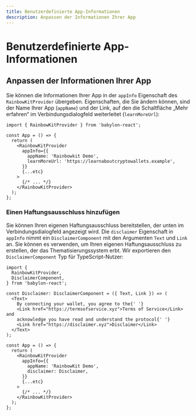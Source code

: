 ```yaml
---
title: Benutzerdefinierte App-Informationen
description: Anpassen der Informationen Ihrer App
---
```


# Benutzerdefinierte App-Informationen

## Anpassen der Informationen Ihrer App

Sie können die Informationen Ihrer App in der `appInfo` Eigenschaft des `RainbowKitProvider` übergeben. Eigenschaften, die Sie ändern können, sind der Name Ihrer App (`appName`) und der Link, auf den die Schaltfläche „Mehr erfahren“ im Verbindungsdialogfeld weiterleitet (`learnMoreUrl`):

```tsx
import { RainbowKitProvider } from 'babylon-react';

const App = () => {
  return (
    <RainbowKitProvider
      appInfo={{
        appName: 'Rainbowkit Demo',
        learnMoreUrl: 'https://learnaboutcryptowallets.example',
      }}
      {...etc}
    >
      {/* ... */}
    </RainbowKitProvider>
  );
};
```

### Einen Haftungsausschluss hinzufügen

Sie können Ihren eigenen Haftungsausschluss bereitstellen, der unten im Verbindungsdialogfeld angezeigt wird. Die `disclaimer` Eigenschaft in `appInfo` nimmt ein `DisclaimerComponent` mit den Argumenten `Text` und `Link` an. Sie können es verwenden, um Ihren eigenen Haftungsausschluss zu erstellen, der das Thematisierungssystem erbt. Wir exportieren den `DisclaimerComponent` Typ für TypeScript-Nutzer:

```tsx
import {
  RainbowKitProvider,
  DisclaimerComponent,
} from 'babylon-react';

const Disclaimer: DisclaimerComponent = ({ Text, Link }) => (
  <Text>
    By connecting your wallet, you agree to the{' '}
    <Link href="https://termsofservice.xyz">Terms of Service</Link> and
    acknowledge you have read and understand the protocol{' '}
    <Link href="https://disclaimer.xyz">Disclaimer</Link>
  </Text>
);

const App = () => {
  return (
    <RainbowKitProvider
      appInfo={{
        appName: 'RainbowKit Demo',
        disclaimer: Disclaimer,
      }}
      {...etc}
    >
      {/* ... */}
    </RainbowKitProvider>
  );
};
```
